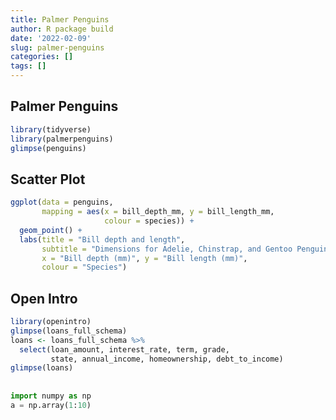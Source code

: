 ```yaml
---
title: Palmer Penguins
author: R package build
date: '2022-02-09'
slug: palmer-penguins
categories: []
tags: []
---
```


## Palmer Penguins

```r
library(tidyverse)
library(palmerpenguins)
glimpse(penguins)
```

## Scatter Plot
```r
ggplot(data = penguins, 
       mapping = aes(x = bill_depth_mm, y = bill_length_mm,
                     colour = species)) +
  geom_point() +
  labs(title = "Bill depth and length",
       subtitle = "Dimensions for Adelie, Chinstrap, and Gentoo Penguins",
       x = "Bill depth (mm)", y = "Bill length (mm)",
       colour = "Species")
```

## Open Intro

```r
library(openintro)
glimpse(loans_full_schema)
loans <- loans_full_schema %>%
  select(loan_amount, interest_rate, term, grade, 
         state, annual_income, homeownership, debt_to_income)
glimpse(loans)
```
##
```python
import numpy as np
a = np.array(1:10)

```

